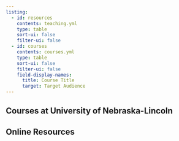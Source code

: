 ```yaml
---
listing:
  - id: resources
    contents: teaching.yml
    type: table
    sort-ui: false
    filter-ui: false
  - id: courses
    contents: courses.yml
    type: table
    sort-ui: false
    filter-ui: false
    field-display-names:
      title: Course Title
      target: Target Audience
---
```




## Courses at University of Nebraska-Lincoln

:::{#courses}
:::

## Online Resources 

:::{#resources}
:::
